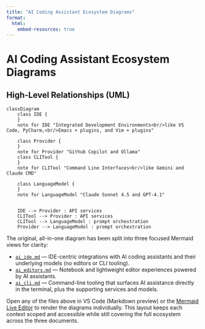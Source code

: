 ```yaml
---
title: "AI Coding Assistant Ecosystem Diagrams"
format:
  html:
    embed-resources: true
---
```


# AI Coding Assistant Ecosystem Diagrams

## High-Level Relationships (UML)

```mermaid
classDiagram
    class IDE {
    }
    note for IDE "Integrated Development Environments<br/>like VS Code, PyCharm,<br/>Emacs + plugins, and Vim + plugins"
    
    class Provider {
    }
    note for Provider "Github Copilot and Ollama"
    class CLITool {
    }
    note for CLITool "Command Line Interfaces<br/>like Gemini and Claude CMD"   

    class LanguageModel {      
    }
    note for LanguageModel "Claude Sonnet 4.5 and GPT-4.1"
    

    IDE --> Provider : API services
    CLITool --> Provider : API services
    CLITool --> LanguageModel : prompt orchestration 
    Provider --> LanguageModel : prompt orchestration
```

The original, all-in-one diagram has been split into three focused Mermaid views for clarity:

- [`ai_ide.md`](./ai_ide.md) — IDE-centric integrations with AI coding assistants and their underlying models (no editors or CLI tooling).
- [`ai_editors.md`](./ai_editors.md) — Notebook and lightweight editor experiences powered by AI assistants.
- [`ai_cli.md`](./ai_cli.md) — Command-line tooling that surfaces AI assistance directly in the terminal, plus the supporting services and models.

Open any of the files above in VS Code (Markdown preview) or the [Mermaid Live Editor](https://mermaid.live/) to render the diagrams individually. This layout keeps each context scoped and accessible while still covering the full ecosystem across the three documents.
